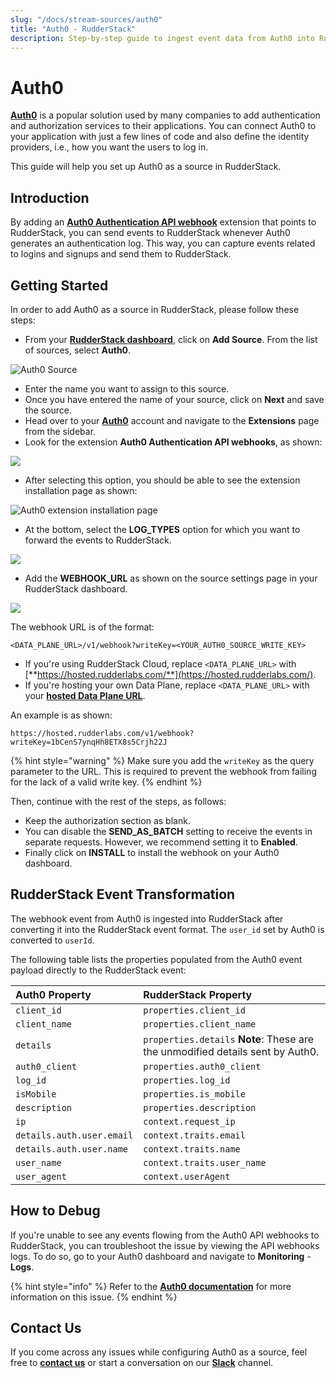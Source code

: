 ```yaml
---
slug: "/docs/stream-sources/auth0"
title: "Auth0 - RudderStack"
description: Step-by-step guide to ingest event data from Auth0 into RudderStack
---
```


# Auth0

[**Auth0**](https://auth0.com/) is a popular solution used by many companies to add authentication and authorization services to their applications. You can connect Auth0 to your application with just a few lines of code and also define the identity providers, i.e., how you want the users to log in.

This guide will help you set up Auth0 as a source in RudderStack.

## Introduction

By adding an [**Auth0 Authentication API webhook**](https://auth0.com/docs/extensions/auth0-authentication-api-webhooks) extension that points to RudderStack, you can send events to RudderStack whenever Auth0 generates an authentication log. This way, you can capture events related to logins and signups and send them to RudderStack.

## Getting Started

In order to add Auth0 as a source in RudderStack, please follow these steps:

- From your [**RudderStack dashboard**](https://app.rudderlabs.com/), click on **Add Source**. From the list of sources, select **Auth0**.

![Auth0 Source](../.gitbook/assets/auth02.png)

- Enter the name you want to assign to this source.
- Once you have entered the name of your source, click on **Next** and save the source.
- Head over to your [**Auth0**](https://auth0.com/) account and navigate to the **Extensions** page from the sidebar.
- Look for the extension **Auth0 Authentication API webhooks**, as shown:

![](../.gitbook/assets/auth03.png)

- After selecting this option, you should be able to see the extension installation page as shown:

![Auth0 extension installation page](../.gitbook/assets/auth04.png)

- At the bottom, select the **LOG_TYPES** option for which you want to forward the events to RudderStack.

![](../.gitbook/assets/auth05.png)

- Add the **WEBHOOK_URL** as shown on the source settings page in your RudderStack dashboard.

![](../.gitbook/assets/1%20%2825%29.png)

The webhook URL is of the format:

```text
<DATA_PLANE_URL>/v1/webhook?writeKey=<YOUR_AUTH0_SOURCE_WRITE_KEY>
```

- If you're using RudderStack Cloud, replace `<DATA_PLANE_URL>` with [**https://hosted.rudderlabs.com/**](https://hosted.rudderlabs.com/).
- If you're hosting your own Data Plane, replace `<DATA_PLANE_URL>` with your [**hosted Data Plane URL**](https://docs.rudderstack.com/get-started/installing-and-setting-up-rudderstack#what-is-a-data-plane-url-where-do-i-get-it).

An example is as shown:

`https://hosted.rudderlabs.com/v1/webhook?writeKey=1bCenS7ynqHh8ETX8s5Crjh22J`

{% hint style="warning" %}
Make sure you add the `writeKey` as the query parameter to the URL. This is required to prevent the webhook from failing for the lack of a valid write key.
{% endhint %}

Then, continue with the rest of the steps, as follows:

- Keep the authorization section as blank.
- You can disable the **SEND_AS_BATCH** setting to receive the events in separate requests. However, we recommend setting it to **Enabled**.
- Finally click on **INSTALL** to install the webhook on your Auth0 dashboard.

## RudderStack Event Transformation

The webhook event from Auth0 is ingested into RudderStack after converting it into the RudderStack event format. The `user_id` set by Auth0 is converted to `userId`.

The following table lists the properties populated from the Auth0 event payload directly to the RudderStack event:

| **Auth0 Property**        | **RudderStack Property**                                                       |
| :------------------------ | :----------------------------------------------------------------------------- |
| `client_id`               | `properties.client_id`                                                         |
| `client_name`             | `properties.client_name`                                                       |
| `details`                 | `properties.details` **Note**: These are the unmodified details sent by Auth0. |
| `auth0_client`            | `properties.auth0_client`                                                      |
| `log_id`                  | `properties.log_id`                                                            |
| `isMobile`                | `properties.is_mobile`                                                         |
| `description`             | `properties.description`                                                       |
| `ip`                      | `context.request_ip`                                                           |
| `details.auth.user.email` | `context.traits.email`                                                         |
| `details.auth.user.name`  | `context.traits.name`                                                          |
| `user_name`               | `context.traits.user_name`                                                     |
| `user_agent`              | `context.userAgent`                                                            |

## How to Debug

If you're unable to see any events flowing from the Auth0 API webhooks to RudderStack, you can troubleshoot the issue by viewing the API webhooks logs. To do so, go to your Auth0 dashboard and navigate to **Monitoring** - **Logs**.

{% hint style="info" %}
Refer to the [**Auth0 documentation**](https://auth0.com/docs/extensions/auth0-authentication-api-webhooks#troubleshoot-webhooks) for more information on this issue.
{% endhint %}

## Contact Us

If you come across any issues while configuring Auth0 as a source, feel free to [**contact us**](mailto:%20docs@rudderstack.com) or start a conversation on our [**Slack**](https://resources.rudderstack.com/join-rudderstack-slack) channel.
